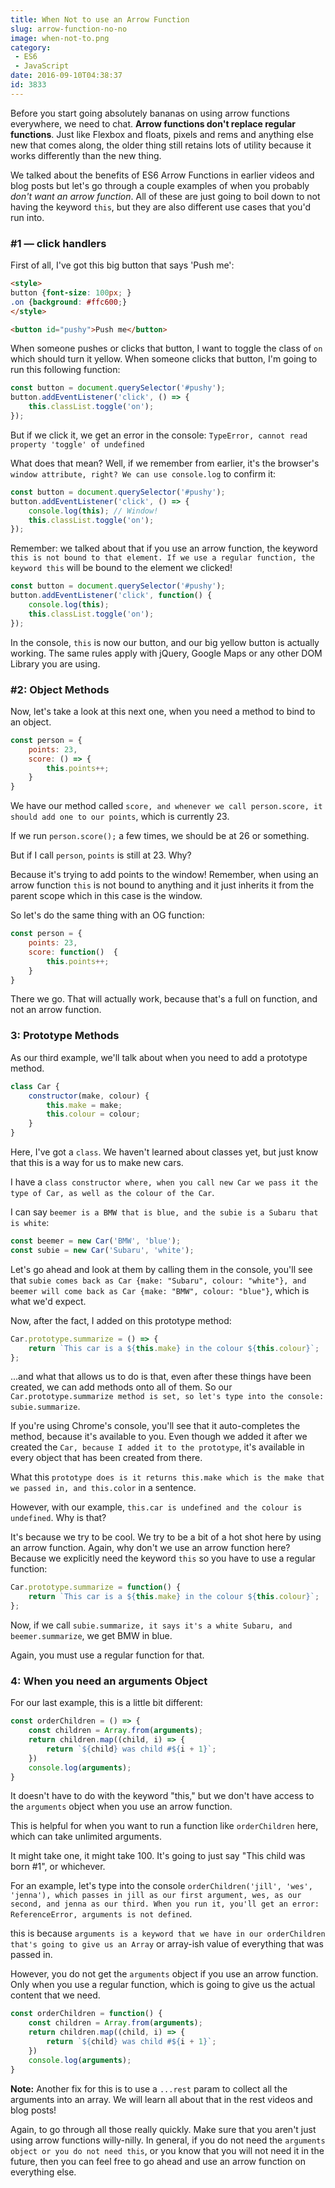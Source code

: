 ```yaml
---
title: When Not to use an Arrow Function
slug: arrow-function-no-no
image: when-not-to.png
category:
 - ES6
 - JavaScript
date: 2016-09-10T04:38:37
id: 3833
---
```

Before you start going absolutely bananas on using arrow functions everywhere, we need to chat. **Arrow functions don't replace regular functions**. Just like Flexbox and floats, pixels and rems and anything else new that comes along, the older thing still retains lots of utility because it works differently than the new thing.

We talked about the benefits of ES6 Arrow Functions in earlier videos and blog posts but let's go through a couple examples of when you probably _don't want an arrow function_. All of these are just going to boil down to not having the keyword `this`, but they are also different use cases that you'd run into.

### #1 — click handlers

First of all, I've got this big button that says 'Push me':

```html
<style>
button {font-size: 100px; }
.on {background: #ffc600;}
</style>

<button id="pushy">Push me</button>
```

When someone pushes or clicks that button, I want to toggle the class of `on` which should turn it yellow. When someone clicks that button, I'm going to run this following function:

```js
const button = document.querySelector('#pushy');
button.addEventListener('click', () => {
    this.classList.toggle('on');
});
```

But if we click it, we get an error in the console: `TypeError, cannot read property 'toggle' of undefined`

What does that mean? Well, if we remember from earlier, it's the browser's `window attribute, right? We can use console.log` to confirm it:

```js
const button = document.querySelector('#pushy');
button.addEventListener('click', () => {
    console.log(this); // Window!
    this.classList.toggle('on');
});
```

Remember: we talked about that if you use an arrow function, the keyword `this is not bound to that element. If we use a regular function, the keyword this` will be bound to the element we clicked!

```js
const button = document.querySelector('#pushy');
button.addEventListener('click', function() {
    console.log(this);
    this.classList.toggle('on');
});
```

In the console, `this` is now our button, and our big yellow button is actually working. The same rules apply with jQuery, Google Maps or any other DOM Library you are using.

### #2: Object Methods

Now, let's take a look at this next one, when you need a method to bind to an object.

```js
const person = {
    points: 23,
    score: () => {
        this.points++;
    }
}
```

We have our method called `score, and whenever we call person.score, it should add one to our points`, which is currently 23.

If we run `person.score();` a few times, we should be at 26 or something.

But if I call `person`, `points` is still at 23. Why?

Because it's trying to add points to the window! Remember, when using an arrow function `this` is not bound to anything and it just inherits it from the parent scope which in this case is the window.

So let's do the same thing with an OG function:

```js
const person = {
    points: 23,
    score: function()  {
        this.points++;
    }
}
```

There we go. That will actually work, because that's a full on function, and not an arrow function.

### 3: Prototype Methods

As our third example, we'll talk about when you need to add a prototype method.

```js
class Car {
    constructor(make, colour) {
        this.make = make;
        this.colour = colour;
    }
}
```

Here, I've got a `class`. We haven't learned about classes yet, but just know that this is a way for us to make new cars.

I have a `class constructor where, when you call new Car we pass it the type of Car, as well as the colour of the Car`.

I can say `beemer is a BMW that is blue, and the subie is a Subaru that is white`:

```js
const beemer = new Car('BMW', 'blue');
const subie = new Car('Subaru', 'white');
```

Let's go ahead and look at them by calling them in the console, you'll see that `subie comes back as Car {make: "Subaru", colour: "white"}, and beemer will come back as Car {make: "BMW", colour: "blue"}`, which is what we'd expect.

Now, after the fact, I added on this prototype method:

```js
Car.prototype.summarize = () => {
    return `This car is a ${this.make} in the colour ${this.colour}`;  
};
```

...and what that allows us to do is that, even after these things have been created, we can add methods onto all of them. So our `Car.prototype.summarize method is set, so let's type into the console: subie.summarize`.

If you're using Chrome's console, you'll see that it auto-completes the method, because it's available to you. Even though we added it after we created the `Car, because I added it to the prototype`, it's available in every object that has been created from there.

What this `prototype does is it returns this.make which is the make that we passed in, and this.color` in a sentence.

However, with our example, `this.car is undefined and the colour is undefined`. Why is that?

It's because we try to be cool. We try to be a bit of a hot shot here by using an arrow function. Again, why don't we use an arrow function here? Because we explicitly need the keyword `this` so you have to use a regular function:

```js
Car.prototype.summarize = function() {
    return `This car is a ${this.make} in the colour ${this.colour}`;  
};
```

Now, if we call `subie.summarize, it says it's a white Subaru, and beemer.summarize`, we get BMW in blue.

Again, you must use a regular function for that.

### 4: When you need an arguments Object

For our last example, this is a little bit different:

```js
const orderChildren = () => {
    const children = Array.from(arguments);
    return children.map((child, i) => {
        return `${child} was child #${i + 1}`;
    })
    console.log(arguments);
}
```

It doesn't have to do with the keyword "this," but we don't have access to the `arguments` object when you use an arrow function.

This is helpful for when you want to run a function like `orderChildren` here, which can take unlimited arguments.

It might take one, it might take 100. It's going to just say "This child was born #1", or whichever.

For an example, let's type into the console `orderChildren('jill', 'wes', 'jenna'), which passes in jill as our first argument, wes, as our second, and jenna as our third. When you run it, you'll get an error: ReferenceError, arguments is not defined`.

this is because `arguments is a keyword that we have in our orderChildren that's going to give us an Array` or array-ish value of everything that was passed in.

However, you do not get the `arguments` object if you use an arrow function. Only when you use a regular function, which is going to give us the actual content that we need.

```js
const orderChildren = function() {
    const children = Array.from(arguments);
    return children.map((child, i) => {
        return `${child} was child #${i + 1}`;
    })
    console.log(arguments);
}
```

**Note:** Another fix for this is to use a `...rest` param to collect all the arguments into an array. We will learn all about that in the rest videos and blog posts!

Again, to go through all those really quickly. Make sure that you aren't just using arrow functions willy-nilly. In general, if you do not need the `arguments object or you do not need this`, or you know that you will not need it in the future, then you can feel free to go ahead and use an arrow function on everything else.